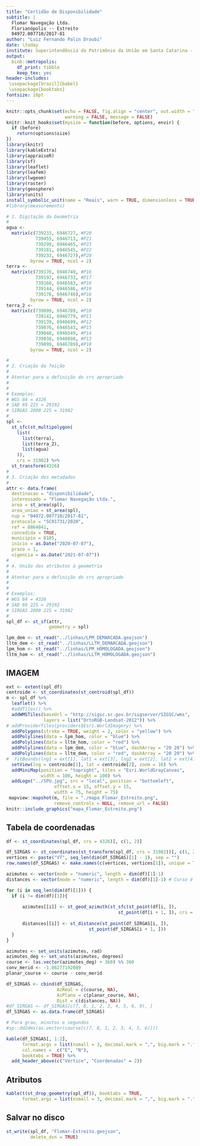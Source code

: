 ```yaml
---
title: "Certidão de Disponibilidade"
subtitle: |
  Flomar Navegação Ltda.   
  Florianópolis -- Estreito  
  04972.007710/2017-81
author: "Luiz Fernando Palin Droubi"
date: \today
institute: Superintendência do Patrimônio da União em Santa Catarina - SPU/SC
output: 
  binb::metropolis:
    df_print: tibble
    keep_tex: yes
header-includes:
 \usepackage[brazil]{babel}
 \usepackage{booktabs}
fontsize: 10pt
---
```


```r
knitr::opts_chunk$set(echo = FALSE, fig.align = "center", out.width = "100%", 
                      warning = FALSE, message = FALSE)
knitr::knit_hooks$set(mysize = function(before, options, envir) {
  if (before) 
    return(options$size)
})
library(knitr)
library(kableExtra)
library(appraiseR)
library(sf)
library(leaflet)
library(leafem)
library(lwgeom)
library(raster)
library(geosphere)
library(units)
install_symbolic_unit(name = "Reais", warn = TRUE, dimensionless = TRUE)
#library(measurements)
```

```r
# 1. Digitação da Geometria
#  
agua <- 
  matrix(c(739233, 6946727, #P20
           739455, 6946713, #P21
           739299, 6946465, #P23
           739181, 6946545, #P22
           739233, 6946727),#P20
         byrow = TRUE, ncol = 2) 
terra <- 
  matrix(c(739176, 6946740, #P16
           739197, 6946733, #P17
           739160, 6946583, #P18
           739144, 6946586, #P19
           739176, 6946740),#P16 
         byrow = TRUE, ncol = 2) 
terra_2 <- 
  matrix(c(739099, 6946789, #P10
           739141, 6946779, #P11
           739139, 6946699, #P12
           739076, 6946543, #P15
           739048, 6946549, #P14
           739038, 6946698, #P13
           739099, 6946789),#P10 
         byrow = TRUE, ncol = 2) 

#
# 2. Criação da feição  
#
# Atentar para a definição do crs apropriado
# 
#
# Exemplos:
# WGS 84 = 4326
# SAD 69 22S = 29192
# SIRGAS 2000 22S = 31982
#
spl <- 
  st_sfc(st_multipolygon(
    list(
      list(terra),
      list(terra_2),
      list(agua)
    )), 
    crs = 31982) %>% 
  st_transform(4326)
#
# 3. Criação dos metadados  
#
attr <- data.frame(
  destinacao = "disponibilidade",
  interessado = "Flomar Navegação Ltda.",
  area = st_area(spl),
  area_uniao = st_area(spl),
  nup = "04972.007710/2017-81",
  protocolo = "SC01731/2020",
  ref = 8864041,
  concedida = TRUE,
  municipio = 8105,
  inicio = as.Date("2020-07-07"),
  prazo = 1,
  vigencia = as.Date("2021-07-07"))
#
# 4. União dos atributos à geometria
#
# Atentar para a definição do crs apropriado
# 
#
# Exemplos:
# WGS 84 = 4326
# SAD 69 22S = 29192
# SIRGAS 2000 22S = 31982
#
spl_df <- st_sf(attr,
                geometry = spl)
```

```r
lpm_dem <- st_read("../linhas/LPM_DEMARCADA.geojson")
lltm_dem <- st_read("../linhas/LLTM_DEMARCADA.geojson")
lpm_hom <- st_read("../linhas/LPM_HOMOLOGADA.geojson")
lltm_hom <- st_read("../linhas/LLTM_HOMOLOGADA.geojson")
```


## IMAGEM

```r
ext <- extent(spl_df)
centroide <- st_coordinates(st_centroid(spl_df))
m <- spl_df %>%
  leaflet() %>%
  #addTiles() %>%
  addWMSTiles(baseUrl = "http://sigsc.sc.gov.br/sigserver/SIGSC/wms", 
              layers = list("OrtoRGB-Landsat-2012")) %>%
# addProviderTiles(providers$Esri.WorldImagery) %>%
  addPolygons(stroke = TRUE, weight = 2, color = "yellow") %>%
  addPolylines(data = lpm_hom, color = "blue") %>% 
  addPolylines(data = lltm_hom, color = "red") %>% 
  addPolylines(data = lpm_dem, color = "blue", dashArray = "20 20") %>% 
  addPolylines(data = lltm_dem, color = "red", dashArray = "20 20") %>% 
#  fitBounds(lng1 = ext[1], lat1 = ext[3], lng2 = ext[2], lat2 = ext[4]) %>% 
  setView(lng = centroide[1], lat = centroide[2], zoom = 16) %>% 
  addMiniMap(position = "topright", tiles = "Esri.WorldGrayCanvas",
             width = 100, height = 100) %>% 
  addLogo("../SPU.jpg", src = "local", position = "bottomleft", 
                  offset.x = 15, offset.y = 15, 
                  width = 75, height = 75)
 mapview::mapshot(m, file = "./mapa_Flomar_Estreito.png", 
                  remove_controls = NULL, remove_url = FALSE)
knitr::include_graphics("mapa_Flomar_Estreito.png")
```

## Tabela de coordenadas

```r
df <- st_coordinates(spl_df, crs = 4326)[, c(1, 2)]

df_SIRGAS <- st_coordinates(st_transform(spl_df, crs = 31982))[, c(1, 2)]
vertices <- paste("VT", seq_len(dim(df_SIRGAS)[1] - 1), sep = "")
row.names(df_SIRGAS) <- make.names(c(vertices, vertices[1]), unique = TRUE)

azimutes <- vector(mode = "numeric", length = dim(df)[1]-1)
distances <- vector(mode = "numeric", length = dim(df)[1]-1) # Curso é o azimute de 0 a 360

for (i in seq_len(dim(df)[1])) {
  if (i != dim(df)[1]){
    
      azimutes[[i]] <- st_geod_azimuth(st_sfc(st_point(df[i, ]), 
                                          st_point(df[i + 1, ]), crs = 4326))
      
      distances[[i]] <- st_distance(st_point(df_SIRGAS[i, ]),
                               st_point(df_SIRGAS[i + 1, ]))
  }
}

azimutes <- set_units(azimutes, rad)
azimutes_deg <- set_units(azimutes, degrees)
course <- (as.vector(azimutes_deg) + 360) %% 360
conv_merid <- -1.06277192089
planar_course <- course - conv_merid

df_SIRGAS <- cbind(df_SIRGAS, 
                   AzReal = c(course, NA),
                   AzPlano = c(planar_course, NA),
                   Dist = c(distances, NA))
#df_SIRGAS <- df_SIRGAS[c(7, 8, 1, 2, 3, 4, 5, 6, 9), ]
df_SIRGAS <- as.data.frame(df_SIRGAS)

# Para grau, minutos e segundos
#sp::dd2dms(as.vector(course[c(7, 8, 1, 2, 3, 4, 5, 6)]))

kable(df_SIRGAS[, 1:2], 
      format.args = list(nsmall = 3, decimal.mark = ",", big.mark = "."),
      col.names =  c("E", "N"),
      booktabs = TRUE) %>%
  add_header_above(c("Vértice", "Coordenadas" = 2)) 
```


## Atributos

```r
kable(t(st_drop_geometry(spl_df)), booktabs = TRUE, 
      format.args = list(nsmall = 3, decimal.mark = ",", big.mark = "."))
```


## Salvar no disco

```r
st_write(spl_df, "Flomar-Estreito.geojson", 
         delete_dsn = TRUE)
```
